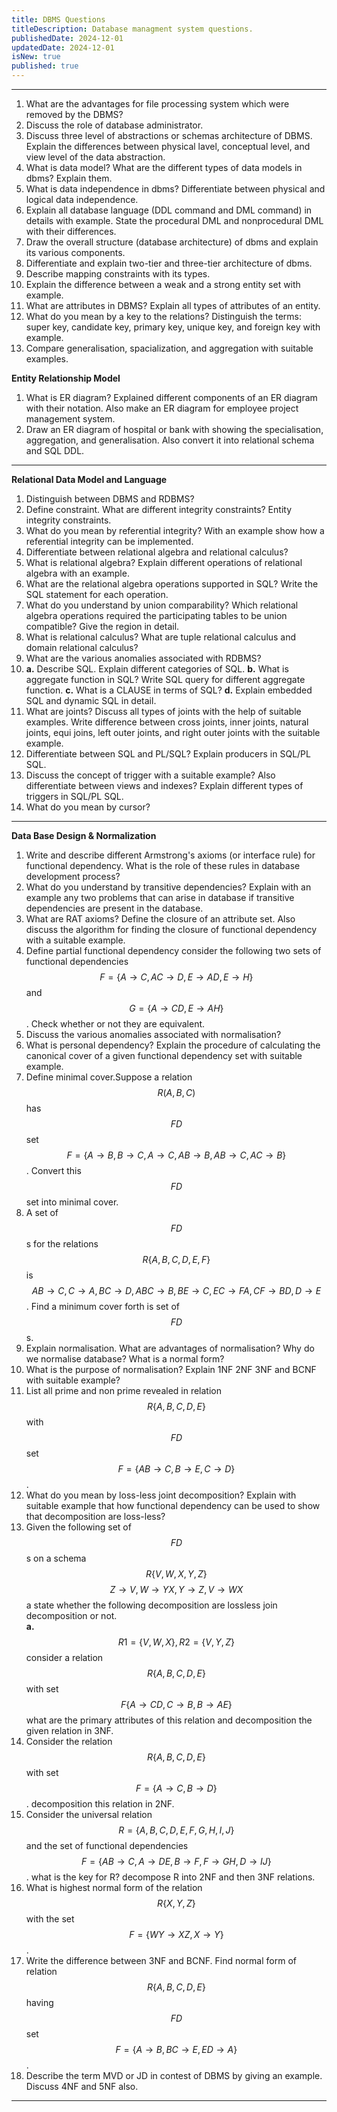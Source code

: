 ```yaml
---
title: DBMS Questions
titleDescription: Database managment system questions.
publishedDate: 2024-12-01
updatedDate: 2024-12-01  
isNew: true 
published: true
---
```


---

1. What are the advantages for file processing system which were removed by the DBMS?
2. Discuss the role of database administrator.
3. Discuss three level of abstractions or schemas architecture of DBMS. Explain the differences between physical lavel, conceptual level, and view level of the data abstraction.
4. What is data model? What are the different types of data models in dbms? Explain them.
5. What is data independence in dbms? Differentiate between physical and logical data independence.
6. Explain all database language (DDL command and DML command) in details with example. State the procedural DML and nonprocedural DML with their differences.
7. Draw the overall structure (database architecture) of dbms and explain its various components.
8. Differentiate and explain two-tier and three-tier architecture of dbms.
9. Describe mapping constraints with its types.
10. Explain the difference between a weak and a strong entity set with example.
11. What are attributes in DBMS? Explain all types of attributes of an entity.
12. What do you mean by a key to the relations? Distinguish the terms: super key, candidate key, primary key, unique key, and foreign key with example.
13. Compare generalisation, spacialization, and aggregation with suitable examples.

**Entity Relationship Model**
1. What is ER diagram? Explained different components of an ER diagram with their notation. Also make an ER diagram for employee project management system.
2. Draw an ER diagram of hospital or bank with showing the specialisation, aggregation, and generalisation. Also convert it into relational schema and SQL DDL.

---

**Relational Data Model and Language**
1. Distinguish between DBMS and RDBMS?
2. Define constraint. What are different integrity constraints? Entity integrity constraints.
3. What do you mean by referential integrity? With an example show how a referential integrity can be implemented.
4. Differentiate between relational algebra and relational calculus?
5. What is relational algebra? Explain different operations of relational algebra with an example.
6. What are the relational algebra operations supported in SQL? Write the SQL statement for each operation.
7. What do you understand by union comparability? Which relational algebra operations required the participating tables to be union compatible? Give the region in detail.
8. What is relational calculus? What are tuple relational calculus and domain relational calculus?
9. What are the various anomalies associated with RDBMS?
10. **a.** Describe SQL. Explain different categories of SQL. **b.** What is aggregate function in SQL? Write SQL query for different aggregate function. **c.** What is a CLAUSE in terms of SQL? **d.** Explain embedded SQL and dynamic SQL in detail.  
11. What are joints? Discuss all types of joints with the help of suitable examples. Write difference between cross joints, inner joints, natural joints, equi joins, left outer joints, and right outer joints with the suitable example. 
12. Differentiate between SQL and PL/SQL? Explain producers in SQL/PL SQL.
13. Discuss the concept of trigger with a suitable example? Also differentiate between views and indexes? Explain different types of triggers in SQL/PL SQL.
14. What do you mean by cursor?

---

**Data Base Design & Normalization**
1. Write and describe different Armstrong's axioms (or interface rule) for functional dependency. What is the role of these rules in database development process?
2. What do you understand by transitive dependencies? Explain with an example any two problems that can arise in database if transitive dependencies are present in the database.
3. What are RAT axioms? Define the closure of an attribute set. Also discuss the algorithm for finding the closure of functional dependency with a suitable example.
4. Define partial functional dependency consider the following two sets of functional dependencies $$F = \{A\rightarrow C, AC \rightarrow D, E \rightarrow AD, E \rightarrow H \}$$ and $$G =\{A \rightarrow CD, E \rightarrow AH\}$$. Check whether or not they are equivalent.
5. Discuss the various anomalies associated with normalisation?
6. What is personal dependency? Explain the procedure of calculating the canonical cover of a given functional dependency set with suitable example.
7. Define minimal cover.Suppose a relation $$R(A,B,C)$$ has $$FD$$ set $$F=\{A \rightarrow B, B \rightarrow C, A \rightarrow C, AB \rightarrow B, AB \rightarrow C, AC \rightarrow B \}$$. Convert this $$FD$$ set into minimal cover.
8. A set of $$FD$$s for the relations $$R \{A,B,C,D,E,F\} $$ is $$AB\rightarrow C, C\rightarrow A, BC\rightarrow D, ABC\rightarrow B, BE\rightarrow C, EC\rightarrow FA, CF\rightarrow BD, D\rightarrow E$$. Find a minimum cover forth is set of $$FD$$s.
9. Explain normalisation. What are advantages of normalisation? Why do we normalise database? What is a normal form?
10. What is the purpose of normalisation? Explain 1NF 2NF 3NF and BCNF with suitable example?
11. List all prime and non prime revealed in relation $$R\{A,B,C,D,E\}$$ with $$FD$$ set $$F=\{AB\rightarrow C, B \rightarrow E, C\rightarrow D\}$$.
12. What do you mean by loss-less joint decomposition? Explain with suitable example that how functional dependency can be used to show that decomposition are loss-less?
13. Given the following set of $$FD$$s on a schema $$R\{V, W, X,Y,Z\}$$ $$Z\rightarrow V, W\rightarrow  YX, Y\rightarrow Z, V\rightarrow  WX$$ a state whether the following decomposition are lossless join decomposition or not. 
<br/>**a.** $$R1=\{V,W,X\}, R2=\{V,Y,Z\}$$ consider a relation $$R\{A,B,C,D,E\}$$ with set $$F\{A\rightarrow CD, C\rightarrow B, B\rightarrow AE\}$$ what are the primary attributes of this relation and decomposition the given relation in 3NF.
14. Consider the relation $$R\{A,B,C,D,E\}$$ with set $$F=\{A\rightarrow C, B\rightarrow D\}$$. decomposition this relation in 2NF.
15. Consider the universal relation $$R=\{A,B,C,D,E,F,G,H,I,J\}$$ and the set of functional dependencies $$F=\{AB\rightarrow C,A\rightarrow DE,B\rightarrow F,F\rightarrow GH, D\rightarrow IJ\}$$. what is the key for R? decompose R into 2NF and then 3NF relations.
16. What is highest normal form of the relation $$R\{X,Y,Z\}$$ with the set $$F=\{WY\rightarrow XZ, X\rightarrow Y\}$$.
17. Write the difference between 3NF and BCNF. Find normal form of relation $$R\{A,B,C,D,E\}$$ having $$FD$$ set $$F=\{A\rightarrow B, BC\rightarrow  E, ED\rightarrow A\}$$.
18. Describe the term MVD or JD in contest of DBMS by giving an example. Discuss 4NF and 5NF also.

---
